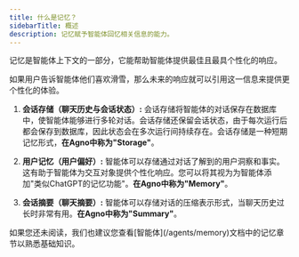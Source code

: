 ```yaml
---
title: 什么是记忆？
sidebarTitle: 概述
description: 记忆赋予智能体回忆相关信息的能力。
---
```

记忆是智能体上下文的一部分，它能帮助智能体提供最佳且最具个性化的响应。

<Check>
如果用户告诉智能体他们喜欢滑雪，那么未来的响应就可以引用这一信息来提供更个性化的体验。
</Check>

1. **会话存储（聊天历史与会话状态）:** 会话存储将智能体的对话保存在数据库中，使智能体能够进行多轮对话。会话存储还保留会话状态，由于每次运行后都会保存到数据库，因此状态会在多次运行间持续存在。会话存储是一种短期记忆形式，**在Agno中称为"Storage"**。

2. **用户记忆（用户偏好）:** 智能体可以存储通过对话了解到的用户洞察和事实。这有助于智能体为交互对象提供个性化响应。您可以将其视为为智能体添加"类似ChatGPT的记忆功能"。**在Agno中称为"Memory"**。

3. **会话摘要（聊天摘要）:** 智能体可以存储对话的压缩表示形式，当聊天历史过长时非常有用。**在Agno中称为"Summary"**。

<Note>
如果您还未阅读，我们也建议您查看[智能体](/agents/memory)文档中的记忆章节以熟悉基础知识。
</Note>